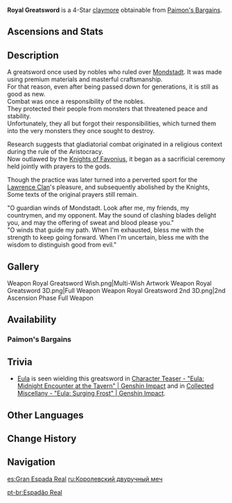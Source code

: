 {{Weapon Infobox
|id             = 12404
|image          = <gallery>
Weapon_Royal Greatsword.png|Base
Weapon_Royal Greatsword 2nd.png|2nd Ascension
</gallery>
|type           = Claymore
|series         = Royal
|releaseDate    = 2020-09-28
|rarity         = 4
|base_atk       = 44
|2nd_stat_type  = ATK
|2nd_stat       = 6%
|passive        = Focus
|effect         = Upon dealing damage to an opponent, increases CRIT Rate by (var1)%. Max 5 stacks. A CRIT hit removes all existing stacks.
|eff_rank1_var1 = 8
|eff_rank2_var1 = 10
|eff_rank3_var1 = 12
|eff_rank4_var1 = 14
|eff_rank5_var1 = 16
|eff_att1       = CRIT Rate
|eff_att2       = CRIT Hit
|obtain         = Paimon's Bargains
}}
{{Description|An old greatsword that belonged to the erstwhile rulers of Mondstadt. It is made from the finest-quality materials and has stood the test of time. A weapon for use by royals only.}}
'''Royal Greatsword''' is a 4-Star [[claymore]] obtainable from [[Paimon's Bargains]].

==Ascensions and Stats==
{{Weapon Ascensions and Stats
|ascendMat1 = Fetters of the Dandelion Gladiator
|bossMat1   = Chaos Device
|commonMat1 = Slime Condensate
|ascendMat2 = Chains of the Dandelion Gladiator
|bossMat2   = Chaos Circuit
|commonMat2 = Slime Secretions
|ascendMat3 = Shackles of the Dandelion Gladiator
|bossMat3   = Chaos Core
|commonMat3 = Slime Concentrate
|ascendMat4 = Dream of the Dandelion Gladiator
}}

==Description==
A greatsword once used by nobles who ruled over [[Mondstadt]]. It was made using premium materials and masterful craftsmanship.<br />
For that reason, even after being passed down for generations, it is still as good as new.<br />
Combat was once a responsibility of the nobles.<br />
They protected their people from monsters that threatened peace and stability.<br />
Unfortunately, they all but forgot their responsibilities, which turned them into the very monsters they once sought to destroy.

Research suggests that gladiatorial combat originated in a religious context during the rule of the Aristocracy.<br />
Now outlawed by the [[Knights of Favonius]], it began as a sacrificial ceremony held jointly with prayers to the gods.

Though the practice was later turned into a perverted sport for the [[Lawrence Clan]]'s pleasure, and subsequently abolished by the Knights,<br />
Some texts of the original prayers still remain.

"O guardian winds of Mondstadt. Look after me, my friends, my countrymen, and my opponent. May the sound of clashing blades delight you, and may the offering of sweat and blood please you."<br />
"O winds that guide my path. When I'm exhausted, bless me with the strength to keep going forward. When I'm uncertain, bless me with the wisdom to distinguish good from evil."

==Gallery==
<gallery hideaddbutton="true" captionalign="center">
Weapon Royal Greatsword Wish.png|Multi-Wish Artwork
Weapon Royal Greatsword 3D.png|Full Weapon
Weapon Royal Greatsword 2nd 3D.png|2nd Ascension Phase Full Weapon
</gallery>

==Availability==
===Paimon's Bargains===
{{Paimon's Bargains History}}

==Trivia==
*[[Eula]] is seen wielding this greatsword in [https://youtu.be/fFHfbH8UrFE Character Teaser - "Eula: Midnight Encounter at the Tavern" | Genshin Impact] and in [https://youtu.be/deByypNHedI Collected Miscellany - "Eula: Surging Frost" | Genshin Impact].

==Other Languages==
{{Other Languages
|en      = Royal Greatsword
|zhs     = 宗室大剑
|zhs_rm  = Zōngshì dàjiàn
|zht     = 宗室大劍
|zht_rm  = Zōngshì dàjiàn
|zh_tl   = Nobless Greatsword
|ja      = 旧貴族大剣
|ja_rm   = Kyuu kizoku daiken
|ja_tl   = Old Aristocratic Greatsword
|ko      = 왕실의 대검
|ko_rm   = Wangsil-ui Daegeom
|ko_tl   = Royal Greatsword
|es      = Gran Espada Real
|es_tl   = Royal Great Sword
|fr      = Espadon royal
|fr_tl   = Royal Greatsword
|ru      = Королевский двуручный меч
|ru_tl   = Royal Two-handed Sword
|th      = Royal Greatsword
|vi      = Đại Kiếm Tông Thất
|vi_tl   = Noble Greatsword
|de      = Königliches Großschwert
|de_tl   = Royal Greatsword
|id      = Royal Greatsword
|pt      = Espadão Real
|pt_tl   = Royal Great Sword
}}

==Change History ==
{{Change History|1.0}}

==Navigation==
{{Weapons by Series Navbox|series=Royal}}
{{Weapon Navbox|type=Claymores}}

[[es:Gran Espada Real]]
[[ru:Королевский двуручный меч]]

[[pt-br:Espadão Real]]